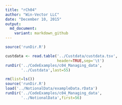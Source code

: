```yaml
---
title: "rCh04"
author: "Win-Vector LLC"
date: "December 10, 2015"
output:
  md_document:
    variant: markdown_github
---
```


```r
source('runDir.R')
```

```r
custdata <- read.table('../Custdata/custdata.tsv',
                       header=TRUE,sep='\t')
runDir('../CodeExamples/c04_Managing_data',
       '../Custdata',last=55)
```

```r
rm(list=ls())
source('runDir.R')
load('../NotionalData/exampleData.rData')
runDir('../CodeExamples/c04_Managing_data',
       '../NotionalData',first=56)
```
